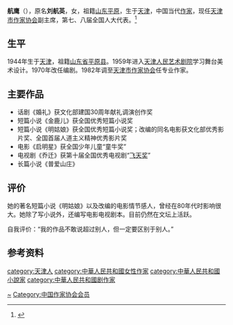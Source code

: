'''航鹰'''（{{bd|1944年|}}），原名'''刘航英'''，女，祖籍[[山东省|山东]][[平原县|平原]]，生于[[天津|天津]]，中国当代[[作家|作家]]，现任[[天津市作家协会|天津市作家协会]]副主席，第七、八届全国人大代表。<ref>{{Cite web|title=航鹰|url=http://www.chinawriter.com.cn/zxhy/member/8613.shtml|accessdate=2020-01-24|work=中国作家网|archive-date=2018-08-12|archive-url=https://web.archive.org/web/20180812225313/http://www.chinawriter.com.cn/zxhy/member/8613.shtml|dead-url=no}}</ref>

== 生平 ==
1944年生于[[天津|天津]]，祖籍[[山东省|山东省]][[平原县|平原县]]。1959年进入[[天津人民艺术剧院|天津人民艺术剧院]]学习舞台美术设计。1970年改任编剧。1982年调至[[天津市作家协会|天津市作家协会]]任专业作家。

== 主要作品 ==
* 话剧《婚礼》获文化部建国30周年献礼调演创作奖
* 短篇小说《金鹿儿》获全国优秀短篇小说奖
* 短篇小说《明姑娘》获全国优秀短篇小说奖；改编的同名电影获文化部优秀影片奖、全国首届人道主义精神优秀影片奖
* 电影《启明星》获全国少年儿童“童牛奖”
* 电视剧《乔迁》获第十届全国优秀电视剧“[[飞天奖|飞天奖]]”
* 长篇小说《普爱山庄》

== 评价 ==
她的著名短篇小说《明姑娘》以及改编的电影情节感人，曾经在80年代时影响很大。她除了写小说外，还编写电影电视剧本。目前仍然在文坛上活跃。

自我评价：“我的作品不敢说超过别人，但一定要区别于别人。”

== 参考资料 ==
{{reflist}}

{{中国作家协会第四届理事会}}
{{中国作家协会第六届全国委员会}}
{{中国作家协会第七届全国委员会}}
{{中国作家协会第八届全国委员会}}
{{中国作家协会第九届全国委员会}}

{{Authority control}}
{{DEFAULTSORT:Hang航}}
[[Category:刘姓|~]]
[[category:天津人|category:天津人]]
[[category:中華人民共和國女性作家|category:中華人民共和國女性作家]]
[[category:中華人民共和國小說家|category:中華人民共和國小說家]]
[[category:中華人民共和國剧作家|category:中華人民共和國剧作家]]
[[Category:中国作家协会会员|Category:中国作家协会会员]]